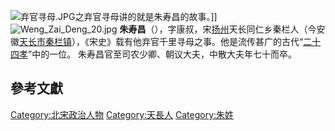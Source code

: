 [[File:弃官寻母.JPG|thumb]]之弃官寻母讲的就是朱寿昌的故事。]]
[[File:Weng_Zai_Deng_20.jpg|thumb]]
'''朱寿昌'''（{{bd|1014年||1083年|catIdx=C朱}}）{{refTag|1=謝桃坊，2009年，朱壽昌尋母事辨，''文史雜誌''，第6期：第10-12頁。}}，字康叔，宋[[扬州|扬州]]天长同仁乡秦栏人（今安徽[[天长市|天长市]][[秦栏镇|秦栏镇]]），《宋史》载有他弃官千里寻母之事。他是流传甚广的古代“[[二十四孝|二十四孝]]”中的一位。
朱寿昌官至司农少卿、朝议大夫，中散大夫年七十而卒。

== 參考文獻 ==
{{ReflistH|colwidth=30em}}
{{RefFoot}}
{{ReflistF}}

{{宋朝人物小作品}}
{{二十四孝}}

[[Category:北宋政治人物|Category:北宋政治人物]]
[[Category:天長人|Category:天長人]]
[[Category:朱姓|Category:朱姓]]